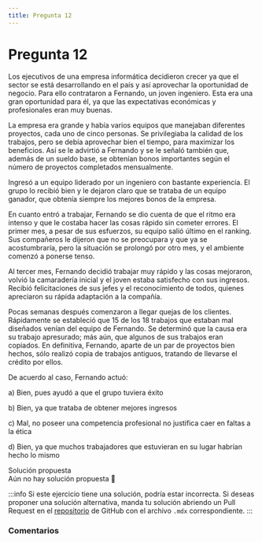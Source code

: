 ```yaml
---
title: Pregunta 12
---
```



# Pregunta 12

<div className="exercise">
Los ejecutivos de una empresa informática decidieron crecer ya que el sector se está desarrollando en el país y así aprovechar la oportunidad de negocio. Para ello contrataron a Fernando, un joven ingeniero. Esta era una gran oportunidad para él, ya que las expectativas económicas y profesionales eran muy buenas.

La empresa era grande y había varios equipos que manejaban diferentes proyectos, cada uno de cinco personas. Se privilegiaba la calidad de los trabajos, pero se debía aprovechar bien el tiempo, para maximizar los beneficios. Así se le advirtió a Fernando y se le señaló también que, además de un sueldo base, se obtenían bonos importantes según el número de proyectos completados mensualmente.

Ingresó a un equipo liderado por un ingeniero con bastante experiencia. El grupo lo recibió bien y le dejaron claro que se trataba de un equipo ganador, que obtenía siempre los mejores bonos de la empresa.

En cuanto entró a trabajar, Fernando se dio cuenta de que el ritmo era intenso y que le costaba hacer las cosas rápido sin cometer errores. El primer mes, a pesar de sus esfuerzos, su equipo salió último en el ranking. Sus compañeros le dijeron que no se preocupara y que ya se acostumbraría, pero la situación se prolongó por otro mes, y el ambiente comenzó a ponerse tenso.

Al tercer mes, Fernando decidió trabajar muy rápido y las cosas mejoraron, volvió la camaradería inicial y el joven estaba satisfecho con sus ingresos. Recibió felicitaciones de sus jefes y el reconocimiento de todos, quienes apreciaron su rápida adaptación a la compañía.

Pocas semanas después comenzaron a llegar quejas de los clientes. Rápidamente se estableció que 15 de los 18 trabajos que estaban mal diseñados venían del equipo de Fernando. Se determinó que la causa era su trabajo apresurado; más aún, que algunos de sus trabajos eran copiados. En definitiva, Fernando, aparte de un par de proyectos bien hechos, sólo realizó copia de trabajos antiguos, tratando de llevarse el crédito por ellos.

De acuerdo al caso, Fernando actuó:

a) Bien, pues ayudó a que el grupo tuviera éxito

b) Bien, ya que trataba de obtener mejores ingresos

c) Mal, no poseer una competencia profesional no justifica caer en faltas a la ética

d) Bien, ya que muchos trabajadores que estuvieran en su lugar habrían hecho lo mismo
</div>

<MDXDetails>
<summary>Solución propuesta</summary>

<div className="exercise">
Aún no hay solución propuesta 🥲
</div>

:::info
Si este ejercicio tiene una solución, podría estar incorrecta. Si deseas proponer una solución alternativa, manda tu solución abriendo
un Pull Request en el [repositorio](https://github.com/crow-rojas/apuntes-fundamentals/pulls) de GitHub con el archivo
`.mdx` correspondiente.
:::

</MDXDetails>

### Comentarios

<Disqus
  url="https://crow-rojas.github.io/apuntes-fundamentals/docs/engineering/ethics/exercises/2016-1/p12"
  identifier="docs/engineering/ethics/exercises/2016-1/p12"
  title="2016-1 Ética - Pregunta 12"
/>
